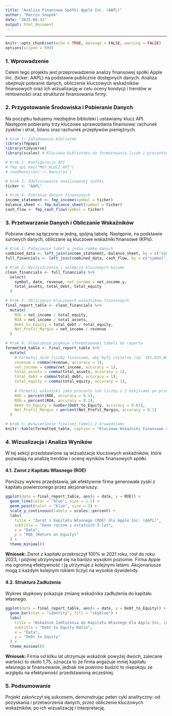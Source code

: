 ---
title: "Analiza Finansowa Spółki Apple Inc. (AAPL)"
author: "Marcin Snopek"
date: "2025-08-31"
output: html_document
---

---

```{r setup, include=FALSE}
knitr::opts_chunk$set(echo = TRUE, message = FALSE, warning = FALSE)
options(scipen = 999)
```

### 1. Wprowadzenie

Celem tego projektu jest przeprowadzenie analizy finansowej spółki Apple Inc. (ticker: AAPL) na podstawie publicznie dostępnych danych. Analiza obejmuje pobranie danych, obliczenie kluczowych wskaźników finansowych oraz ich wizualizację w celu oceny kondycji i trendów w rentowności oraz strukturze finansowania firmy.

### 2. Przygotowanie Środowiska i Pobieranie Danych

Na początku ładujemy niezbędne biblioteki i ustawiamy klucz API. Następnie pobieramy trzy kluczowe sprawozdania finansowe: rachunek zysków i strat, bilans oraz rachunek przepływów pieniężnych.

```{r ladowanie_danych}
# Krok 1: Załadowanie bibliotek
library(fmpapi)
library(tidyverse)
library(scales) # Kluczowa biblioteka do formatowania liczb i procentów

# Krok 2: Konfiguracja API 
# fmp_api_key("MOJ_KLUCZ_API") 
# readRenviron('~/.Renviron') 

# Krok 3: Zdefiniowanie analizowanej spółki
ticker <- "AAPL"

# Krok 4: Pobranie danych finansowych
income_statement <- fmp_income(symbol = ticker)
balance_sheet <- fmp_balance_sheet(symbol = ticker)
cash_flow <- fmp_cash_flow(symbol = ticker)
```

### 3. Przetwarzanie Danych i Obliczanie Wskaźników

Pobrane dane są łączone w jedną, spójną tabelę. Następnie, na podstawie surowych danych, obliczane są kluczowe wskaźniki finansowe (KPIs).

```{r przetwarzanie_i_wskazniki}
# Krok 1: Połączenie tabel w jedną ramkę danych
combined_data <- left_join(income_statement, balance_sheet, by = c("symbol", "date"))
full_financials <- left_join(combined_data, cash_flow, by = c("symbol", "date"))

# Krok 2: Wyczyszczenie i selekcja kluczowych kolumn
clean_financials <- full_financials %>%
  select(
    symbol, date, revenue, net_income = net_income.y,
    total_assets, total_debt, total_equity
  )

# Krok 3: Obliczenie kluczowych wskaźników finansowych
final_report_table <- clean_financials %>%
  mutate(
    ROE = net_income / total_equity,
    ROA = net_income / total_assets,
    Debt_to_Equity = total_debt / total_equity,
    Net_Profit_Margin = net_income / revenue
  )

# Krok 4: Stworzenie pięknie sformatowanej tabeli do raportu
formatted_table <- final_report_table %>%
  mutate(
    # Formatuj duże liczby finansowe, aby były czytelne (np. 391,035,000,000)
    revenue = comma(revenue, accuracy = 1),
    net_income = comma(net_income, accuracy = 1),
    total_assets = comma(total_assets, accuracy = 1),
    total_debt = comma(total_debt, accuracy = 1),
    total_equity = comma(total_equity, accuracy = 1),
    
    # Formatuj wskaźniki jako procenty lub liczby z 2 miejscami po przecinku
    ROE = percent(ROE, accuracy = 0.1),
    ROA = percent(ROA, accuracy = 0.1),
    Debt_to_Equity = number(Debt_to_Equity, accuracy = 0.01),
    Net_Profit_Margin = percent(Net_Profit_Margin, accuracy = 0.1)
  )

# Krok 5: Wyświetlenie finalnej tabeli z krawędziami
knitr::kable(formatted_table, caption = "Kluczowe Wskaźniki Finansowe dla AAPL", format = "pipe")
```

### 4. Wizualizacja i Analiza Wyników

W tej sekcji przedstawione są wizualizacje kluczowych wskaźników, które pozwalają na analizę trendów i ocenę wyników finansowych spółki.

#### 4.1. Zwrot z Kapitału Własnego (ROE)

Poniższy wykres przedstawia, jak efektywnie firma generowała zyski z kapitału powierzonego przez akcjonariuszy.

```{r wizualizacja_roe, out.width="100%"}
ggplot(data = final_report_table, aes(x = date, y = ROE)) +
  geom_line(color = "blue", size = 1.5) +
  geom_point(color = "blue", size = 3) +
  scale_y_continuous(labels = scales::percent) +
  labs(
    title = "Zwrot z Kapitału Własnego (ROE) dla Apple Inc. (AAPL)",
    subtitle = "Dane roczne z ostatnich 5 lat",
    x = "Data",
    y = "ROE (Return on Equity)"
  ) +
  theme_minimal()
```

**Wniosek:** Zwrot z kapitału przekroczył 100% w 2021 roku, rósł do roku 2023, i później utrzymywał się na bardzo wysokim poziomie. Firma Apple ma ogromną efektywność i ją utrzymuje z kolejnymi latami. Akcjonariusze mogą z każdym kolejnym rokiem liczyć na wysokie dywidendy.

#### 4.2. Struktura Zadłużenia

Wykres słupkowy pokazuje zmianę wskaźnika zadłużenia do kapitału własnego.

```{r wizualizacja_zadluzenie, out.width="100%"}
ggplot(data = final_report_table, aes(x = date, y = Debt_to_Equity)) +
  geom_bar(stat = "identity", fill = "skyblue") +
  labs(
    title = "Wskaźnik Zadłużenia do Kapitału Własnego dla Apple Inc. (AAPL)",
    subtitle = "Debt to Equity Ratio",
    x = "Data",
    y = "Debt to Equity"
  ) +
  theme_minimal()
```

**Wniosek:** Firma od kilku lat utrzymuje wskaźnik powyżej dwóch, zalecane wartości to około 1,75, oznacza to że firma angażuje mniej kapitału własnego w finansowanie, jednak nie powinno budzić to niepokoju ze względu na efektywność przedstawioną wcześniej.

### 5. Podsumowanie

Projekt zakończył się sukcesem, demonstrując pełen cykl analityczny: od pozyskania i przetworzenia danych, przez obliczenie kluczowych wskaźników, po ich wizualizację i interpretację.
